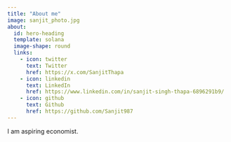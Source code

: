 ```yaml
---
title: "About me"
image: sanjit_photo.jpg
about:
  id: hero-heading
  template: solana
  image-shape: round
  links:
    - icon: twitter
      text: Twitter
      href: https://x.com/SanjitThapa
    - icon: linkedin
      text: LinkedIn
      href: https://www.linkedin.com/in/sanjit-singh-thapa-6896291b9/
    - icon: github
      text: Github
      href: https://github.com/Sanjit987
---
```


::: {#hero-heading}
I am aspiring economist.
:::
